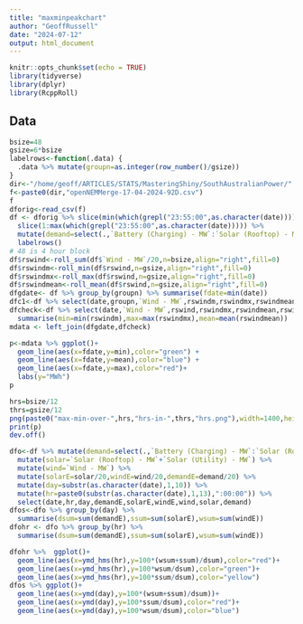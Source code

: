 ```yaml
---
title: "maxminpeakchart"
author: "GeoffRussell"
date: "2024-07-12"
output: html_document
---
```


```r
knitr::opts_chunk$set(echo = TRUE)
library(tidyverse)
library(dplyr)
library(RcppRoll)
```

## Data 

```r
bsize=48
gsize=6*bsize
labelrows<-function(.data) {
  .data %>% mutate(groupn=as.integer(row_number()/gsize))
}
dir<-"/home/geoff/ARTICLES/STATS/MasteringShiny/SouthAustralianPower/"
f<-paste0(dir,"openNEMMerge-17-04-2024-92D.csv")
f
dforig<-read_csv(f) 
df <- dforig %>% slice(min(which(grepl("23:55:00",as.character(date))))+1:n())  %>% 
  slice(1:max(which(grepl("23:55:00",as.character(date))))) %>%
  mutate(demand=select(.,`Battery (Charging) - MW`:`Solar (Rooftop) - MW`) %>% apply(1,sum)) %>%
  labelrows()
# 48 is 4 hour block
df$rswind<-roll_sum(df$`Wind - MW`/20,n=bsize,align="right",fill=0)
df$rswindm<-roll_min(df$rswind,n=gsize,align="right",fill=0)
df$rswindmx<-roll_max(df$rswind,n=gsize,align="right",fill=0)
df$rswindmean<-roll_mean(df$rswind,n=gsize,align="right",fill=0)
dfgdate<- df %>% group_by(groupn) %>% summarise(fdate=min(date))
dfc1<-df %>% select(date,groupn,`Wind - MW`,rswindm,rswindmx,rswindmean)
dfcheck<-df %>% select(date,`Wind - MW`,rswind,rswindmx,rswindmean,rswindm,groupn) %>% group_by(groupn) %>% 
  summarise(min=min(rswindm),max=max(rswindmx),mean=mean(rswindmean))
mdata <- left_join(dfgdate,dfcheck)

p<-mdata %>% ggplot()+ 
  geom_line(aes(x=fdate,y=min),color="green") +
  geom_line(aes(x=fdate,y=mean),color="blue") +
  geom_line(aes(x=fdate,y=max),color="red")+
  labs(y="MWh")
p

hrs=bsize/12
thrs=gsize/12
png(paste0("max-min-over-",hrs,"hrs-in-",thrs,"hrs.png"),width=1400,height=700,units="px",res=200,type="cairo-png")
print(p)
dev.off()

```

```r

dfo<-df %>% mutate(demand=select(.,`Battery (Charging) - MW`:`Solar (Rooftop) - MW`) %>% apply(1,sum)) %>% 
  mutate(solar=`Solar (Rooftop) - MW`+`Solar (Utility) - MW`) %>%
  mutate(wind=`Wind - MW`) %>%
  mutate(solarE=solar/20,windE=wind/20,demandE=demand/20) %>%
  mutate(day=substr(as.character(date),1,10)) %>%
  mutate(hr=paste0(substr(as.character(date),1,13),":00:00")) %>%
  select(date,hr,day,demandE,solarE,windE,wind,solar,demand) 
dfos<-dfo %>% group_by(day) %>% 
  summarise(dsum=sum(demandE),ssum=sum(solarE),wsum=sum(windE))
dfohr <- dfo %>% group_by(hr) %>%  
  summarise(dsum=sum(demandE),ssum=sum(solarE),wsum=sum(windE))

dfohr %>%  ggplot()+
  geom_line(aes(x=ymd_hms(hr),y=100*(wsum+ssum)/dsum),color="red")+
  geom_line(aes(x=ymd_hms(hr),y=100*wsum/dsum),color="green")+
  geom_line(aes(x=ymd_hms(hr),y=100*ssum/dsum),color="yellow")
dfos %>% ggplot()+
  geom_line(aes(x=ymd(day),y=100*(wsum+ssum)/dsum))+
  geom_line(aes(x=ymd(day),y=100*ssum/dsum),color="red")+
  geom_line(aes(x=ymd(day),y=100*wsum/dsum),color="blue")
```

